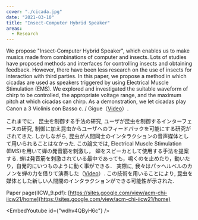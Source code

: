```yaml
---
cover: "./cicada.jpg"
date: "2021-03-10"
title: "Insect-Computer Hybrid Speaker"
areas:
  - Research
---
```





We propose "Insect-Computer Hybrid Speaker", which enables us to make musics made from combinations of computer and insects. Lots of studies have proposed methods and interfaces for controlling insects and obtaining feedback. However, there have been less research on the use of insects for interaction with third parties. In this paper, we propose a method in which cicadas are used as speakers triggered by using Electrical Muscle Stimulation (EMS). We explored and investigated the suitable waveform of chirp to be controlled, the appropriate voltage range, and the maximum pitch at which cicadas can chirp. As a demonstration, we let cicadas play Canon a 3 Violinis con Basso c. / Gigue（[Video](https://www.youtube.com/watch?v=wdhv4QByH6c)）.  



これまでに，
昆虫を制御する手法の研究,
ユーザが昆虫を制御するインターフェースの研究,
制御に加え昆虫からユーザへのフィードバックを可能にする研究がされてきた.
しかしながら,
昆虫が人間同士のインタラクションの音声媒体として用いられることはなかった.
この論文では,
Electrical Muscle Stimulation (EMS)を用いて蝉の発音筋を刺激し，
蝉をスピーカとして使用する手法を提案する.
蝉は発音筋を刺激されている最中であっても，鳴くのを止めたり，動いたり，自発的にいつものように動く事ができる．
実際に,
我々はパッヘルベルのカノンを蝉の力を借りて演奏した（[Video](https://www.youtube.com/watch?v=wdhv4QByH6c)）.
この技術を用いることにより,
昆虫を媒体とした新しい人間間のインタラクションができる可能性が示された.  


Paper page(IICW_9.pdf): [https://sites.google.com/view/acm-chi-iicw21/home](https://sites.google.com/view/acm-chi-iicw21/home)


<EmbedYoutube id={"wdhv4QByH6c"} />